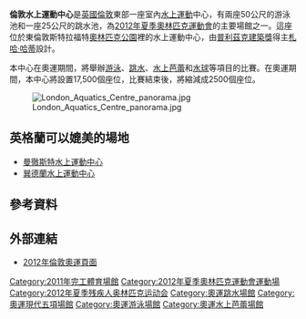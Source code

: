 {{Infobox_Stadium 
| stadium_name = 倫敦水上運動中心
| image = London Aquatics Centre, 16 April 2012.jpg
| location = {{GBR}}[[倫敦|倫敦]]
| coordinates  = {{coord|51.539809|-0.010504|type:landmark_region:GB|display=inline,title}}
| broke_ground = 2008年7月17日
| opened = 2011年7月27日
| closed = 
| demolished = 
| owner = 
| operator = 奧運交付管理局（Olympic Delivery Authority）
| surface           = 
| construction_cost = 
| architect = [[札哈·哈蒂|札哈·哈蒂]] 
| former_names =  
| tenants = 
| seating_capacity = [[2012年夏季奧林匹克運動會|奧運期間]]：17500人<br>奧運會後：2500人<ref name="london1">{{cite web
 |title       = Construction Starts Early on Major Venues
 |publisher   = London 2012 HQ
 |url         = http://www.london2012.com/news/archive/2008-07/construction-starts-early-on-major-venue.php
 |accessdate  = 17 July 2008
 |deadurl     = yes
 |archiveurl  = https://web.archive.org/web/20080829142530/http://www.london2012.com/news/archive/2008-07/construction-starts-early-on-major-venue.php
 |archivedate = 2008年8月29日
}}</ref>
| dimensions = 
}}

'''倫敦水上運動中心'''是[[英國|英國]][[倫敦|倫敦]]東部一座室內[[水上運動|水上運動]]中心，有兩座50公尺的游泳池和一座25公尺的跳水池，為[[2012年夏季奧林匹克運動會|2012年夏季奧林匹克運動會]]的主要場館之一。這座位於東倫敦斯特拉福特[[奧林匹克公園_(倫敦)|奧林匹克公園]]裡的水上運動中心，由[[普利茲克建築獎|普利茲克建築獎]]得主[[札哈·哈蒂|札哈·哈蒂]]設計。

本中心在奧運期間，將舉辦[[游泳|游泳]]、[[跳水|跳水]]、[[水上芭蕾|水上芭蕾]]和[[水球|水球]]等項目的比賽。在奧運期間，本中心將設置17,500個座位，比賽結束後，將縮減成2500個座位。

[[File:London_Aquatics_Centre_panorama.jpg|thumb]]

==英格蘭可以媲美的場地==
*[[曼徹斯特水上運動中心|曼徹斯特水上運動中心]]
*[[巽德蘭水上運動中心|巽德蘭水上運動中心]]
==參考資料==
{{Reflist}}

==外部連結==
{{Commons category|London Aquatics Centre}}
* [https://archive.is/20121205061143/http://www.london2012.com/venue/aquatics-centre/ 2012年倫敦奧運頁面]
{{start box}}
{{succession box
  | before = [[國家游泳中心|國家游泳中心]] <br> [[北京|北京]]
  | title  = [[夏季奧林匹克運動會游泳比賽|夏季奧林匹克運動會游泳比賽]]<br>主會場
  | years  = [[2012年夏季奧林匹克運動會游泳比賽|2012]]
  | after  = [[里約熱內盧奧林匹克水上運動中心|里約熱內盧奧林匹克水上運動中心]]<br>[[里約熱內盧|里約熱內盧]]
}}
{{end box}}

{{2012_Summer_Olympics_venues}}

[[Category:2011年完工體育場館|Category:2011年完工體育場館]]
[[Category:2012年夏季奧林匹克運動會運動場|Category:2012年夏季奧林匹克運動會運動場]]
[[Category:2012年夏季残疾人奥林匹克运动会|Category:2012年夏季残疾人奥林匹克运动会]]
[[Category:奧運跳水場館|Category:奧運跳水場館]]
[[Category:奧運現代五項場館|Category:奧運現代五項場館]]
[[Category:奧運游泳場館|Category:奧運游泳場館]]
[[Category:奧運水上芭蕾場館|Category:奧運水上芭蕾場館]]